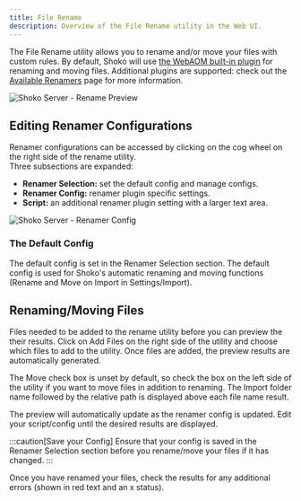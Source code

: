 ```yaml
---
title: File Rename
description: Overview of the File Rename utility in the Web UI.
---
```


The File Rename utility allows you to rename and/or move your files with custom rules. By default, Shoko will use [the WebAOM built-in plugin](/renaming-plugins/webaom/getting-started) for renaming and moving files. Additional plugins are supported: check out the [Available Renamers](/renaming-plugins/available-renamers) page for more information.

![Shoko Server - Rename Preview](../../../../assets/img/shoko-server/shoko-server-rename-preview.png)

## Editing Renamer Configurations

Renamer configurations can be accessed by clicking on the cog wheel on the right side of the rename utility.  
Three subsections are expanded:
* **Renamer Selection:** set the default config and manage configs.
* **Renamer Config:** renamer plugin specific settings.
* **Script:** an additional renamer plugin setting with a larger text area.

![Shoko Server - Renamer Config](../../../../assets/img/shoko-server/shoko-server-renamer-config.png)

### The Default Config

The default config is set in the Renamer Selection section. The default config is used for Shoko's automatic renaming and moving functions (Rename and Move on Import in Settings/Import).

## Renaming/Moving Files

Files needed to be added to the rename utility before you can preview the their results. Click on Add Files on the right side of the utility and choose which files to add to the utility. Once files are added, the preview results are automatically generated.

The Move check box is unset by default, so check the box on the left side of the utility if you want to move files in addition to renaming. The Import folder name followed by the relative path is displayed above each file name result.

The preview will automatically update as the renamer config is updated. Edit your script/config until the desired results are displayed.

:::caution[Save your Config]
Ensure that your config is saved in the Renamer Selection section before you rename/move your files if it has changed.
:::

Once you have renamed your files, check the results for any additional errors (shown in red text and an x status).